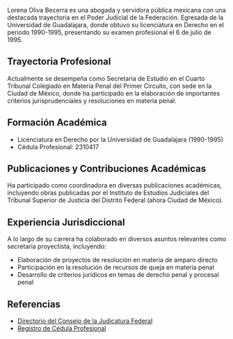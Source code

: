 Lorena Oliva Becerra es una abogada y servidora pública mexicana con una destacada trayectoria en el Poder Judicial de la Federación. Egresada de la Universidad de Guadalajara, donde obtuvo su licenciatura en Derecho en el periodo 1990-1995, presentando su examen profesional el 6 de julio de 1995.

## Trayectoria Profesional

Actualmente se desempeña como Secretaria de Estudio en el Cuarto Tribunal Colegiado en Materia Penal del Primer Circuito, con sede en la Ciudad de México, donde ha participado en la elaboración de importantes criterios jurisprudenciales y resoluciones en materia penal.

## Formación Académica

- Licenciatura en Derecho por la Universidad de Guadalajara (1990-1995)
- Cédula Profesional: 2310417

## Publicaciones y Contribuciones Académicas

Ha participado como coordinadora en diversas publicaciones académicas, incluyendo obras publicadas por el Instituto de Estudios Judiciales del Tribunal Superior de Justicia del Distrito Federal (ahora Ciudad de México).

## Experiencia Jurisdiccional

A lo largo de su carrera ha colaborado en diversos asuntos relevantes como secretaria proyectista, incluyendo:
- Elaboración de proyectos de resolución en materia de amparo directo
- Participación en la resolución de recursos de queja en materia penal
- Desarrollo de criterios jurídicos en temas de derecho penal y procesal penal

## Referencias

- [Directorio del Consejo de la Judicatura Federal](https://www.cjf.gob.mx/directorios/lstfundep.aspx?cv_x=260)
- [Registro de Cédula Profesional](https://www.buholegal.com/2310417/)
